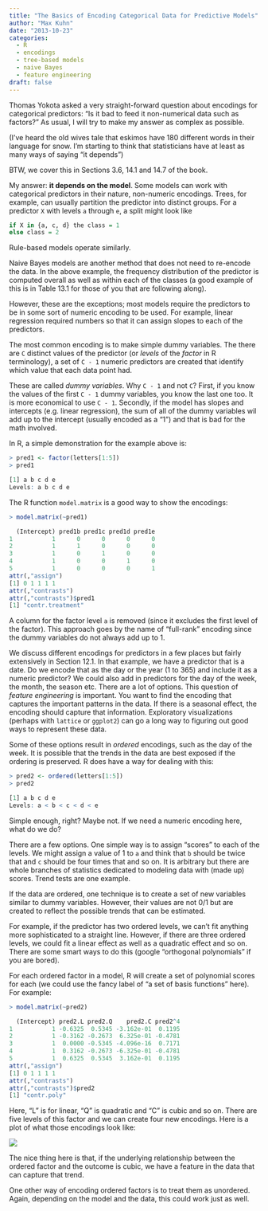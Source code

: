 ```yaml
---
title: "The Basics of Encoding Categorical Data for Predictive Models"
author: "Max Kuhn"
date: "2013-10-23"
categories:
  - R
  - encodings
  - tree-based models
  - naive Bayes
  - feature engineering
draft: false
---
```


Thomas Yokota asked a very straight-forward question about encodings for categorical predictors: "Is it bad to feed it non-numerical data such as factors?" As usual, I will try to make my answer as complex as possible.

(I've heard the old wives tale that eskimos have 180 different words in their language for snow. I'm starting to think that statisticians have at least as many ways of saying "it depends")

BTW, we cover this in Sections 3.6, 14.1 and 14.7 of the book. 

My answer: __it depends on the model__. Some models can work with categorical predictors in their nature, non-numeric encodings. Trees, for example, can usually partition the predictor into distinct groups. For a predictor `X` with levels `a` through `e`, a split might look like

```r
if X in {a, c, d} the class = 1
else class = 2
```

Rule-based models operate similarly. 

Naive Bayes models are another method that does not need to re-encode the data. In the above example, the frequency distribution of the predictor is computed overall as well as within each of the classes (a good example of this is in Table 13.1 for those of you that are following along). 

However, these are the exceptions; most models require the predictors to be in some sort of numeric encoding to be used. For example, linear regression required numbers so that it can assign slopes to each of the predictors. 

The most common encoding is to make simple dummy variables. The there are `C` distinct values of the predictor (or _levels_ of the _factor_ in R terminology), a set of `C - 1` numeric predictors are created that identify which value that each data point had. 

These are called _dummy variables_. Why `C - 1` and not `C`? First, if you know the values of the first `C - 1` dummy variables, you know the last one too. It is more economical to use `C - 1`. Secondly, if the model has slopes and intercepts (e.g. linear regression), the sum of all of the dummy variables wil add up to the intercept (usually encoded as a "1") and that is bad for the math involved.

In R, a simple demonstration for the example above is:


```r
> pred1 <- factor(letters[1:5])
> pred1

[1] a b c d e
Levels: a b c d e
```


The R function `model.matrix` is a good way to show the encodings:


```r
> model.matrix(~pred1)

  (Intercept) pred1b pred1c pred1d pred1e
1           1      0      0      0      0
2           1      1      0      0      0
3           1      0      1      0      0
4           1      0      0      1      0
5           1      0      0      0      1
attr(,"assign")
[1] 0 1 1 1 1
attr(,"contrasts")
attr(,"contrasts")$pred1
[1] "contr.treatment"
```


A column for the factor level `a` is removed (since it excludes the first level of the factor). This approach goes by the name of  "full-rank" encoding since the dummy variables do not always add up to 1. 

We discuss different encodings for predictors in a few places but fairly extensively in Section 12.1. In that example, we have a predictor that is a date. Do we encode that as the day or the year (1 to 365) and include it as a numeric predictor? We could also add in predictors for the day of the week, the month, the season etc. There are a lot of options. This question of _feature engineering_ is important. You want to find the encoding that captures the important patterns in the data. If there is a seasonal effect, the encoding should capture that information. Exploratory visualizations (perhaps with `lattice` or `ggplot2`) can go a long way to figuring out good ways to represent these data. 

Some of these options result in _ordered_ encodings, such as the day of the week. It is possible that the trends in the data are best exposed if the ordering is preserved. R does have a way for dealing with this:


```r
> pred2 <- ordered(letters[1:5])
> pred2

[1] a b c d e
Levels: a < b < c < d < e
```


Simple enough, right? Maybe not. If we need a numeric encoding here, what do we do? 

There are a few options. One simple way is to assign "scores" to each of the levels. We might assign a value of 1 to `a` and think that `b` should be twice that and `c` should be four times that and so on. It is arbitrary but there are whole branches of statistics dedicated to modeling data with (made up) scores. Trend tests are one example.

If the data are ordered, one technique is to create a set of new variables similar to dummy variables. However, their values are not 0/1 but are created to reflect the possible trends that can be estimated. 

For example, if the predictor has two ordered levels, we can't fit anything more sophisticated to a straight line. However, if there are three ordered levels, we could fit a linear effect as well as a quadratic effect and so on. There are some smart ways to do this (google "orthogonal polynomials" if you are bored).

For each ordered factor in a model, R will create a set of polynomial scores for each (we could use the fancy label of "a set of basis functions" here). For example:


```r
> model.matrix(~pred2)

  (Intercept) pred2.L pred2.Q    pred2.C pred2^4
1           1 -0.6325  0.5345 -3.162e-01  0.1195
2           1 -0.3162 -0.2673  6.325e-01 -0.4781
3           1  0.0000 -0.5345 -4.096e-16  0.7171
4           1  0.3162 -0.2673 -6.325e-01 -0.4781
5           1  0.6325  0.5345  3.162e-01  0.1195
attr(,"assign")
[1] 0 1 1 1 1
attr(,"contrasts")
attr(,"contrasts")$pred2
[1] "contr.poly"
```

Here, "L" is for linear, "Q" is quadratic and "C" is cubic and so on. There are five levels of this factor and we can create four new encodings. Here is a plot of what those encodings look like:

![](patterns.png){fig-align="center"}

The nice thing here is that, if the underlying relationship between the ordered factor and the outcome is cubic, we have a feature in the data that can capture that trend.

One other way of encoding ordered factors is to treat them as unordered. Again, depending on the model and the data, this could work just as well.

